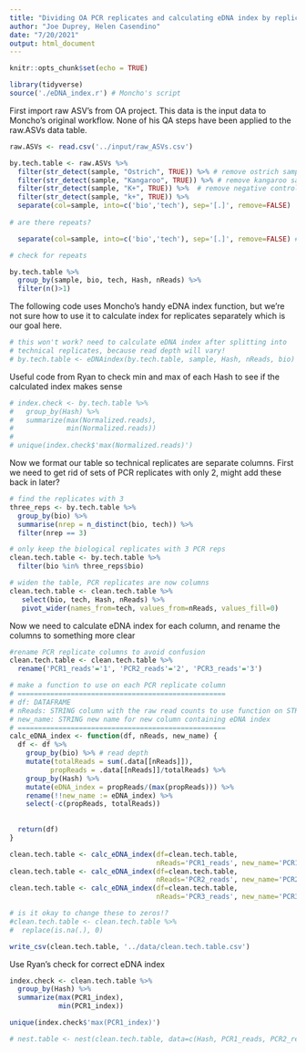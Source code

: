 ```yaml
---
title: "Dividing OA PCR replicates and calculating eDNA index by replicate"
author: "Joe Duprey, Helen Casendino"
date: "7/20/2021"
output: html_document
---
```


```r
knitr::opts_chunk$set(echo = TRUE)
```
```r
library(tidyverse)
source('./eDNA_index.r') # Moncho's script

```

First import raw ASV's from OA project. This data is the input data to Moncho's original workflow. None of his QA steps have been applied to the raw.ASVs data table. 

```r
raw.ASVs <- read.csv('../input/raw_ASVs.csv')

by.tech.table <- raw.ASVs %>%
  filter(str_detect(sample, "Ostrich", TRUE)) %>% # remove ostrich samples
  filter(str_detect(sample, "Kangaroo", TRUE)) %>% # remove kangaroo samples
  filter(str_detect(sample, "K+", TRUE)) %>%  # remove negative control (??) samples
  filter(str_detect(sample, "k+", TRUE)) %>% 
  separate(col=sample, into=c('bio','tech'), sep='[.]', remove=FALSE)
 
# are there repeats?

  separate(col=sample, into=c('bio','tech'), sep='[.]', remove=FALSE) # divide sample into technical and bio reps

# check for repeats 

by.tech.table %>%
  group_by(sample, bio, tech, Hash, nReads) %>%
  filter(n()>1)
```

The following code uses Moncho's handy eDNA index function, but we're not sure how to use it to calculate
index for replicates separately which is our goal here. 

```r
# this won't work? need to calculate eDNA index after splitting into 
# technical replicates, because read depth will vary! 
# by.tech.table <- eDNAindex(by.tech.table, sample, Hash, nReads, bio)

```

Useful code from Ryan to check min and max of each Hash to see if the calculated index makes sense 

```r
# index.check <- by.tech.table %>% 
#   group_by(Hash) %>% 
#   summarize(max(Normalized.reads),
#             min(Normalized.reads))
# 
# unique(index.check$'max(Normalized.reads)')
```

Now we format our table so technical replicates are separate columns. First we need to get rid of sets of PCR replicates with only 2, might add these back in later? 

```r
# find the replicates with 3 
three_reps <- by.tech.table %>%
  group_by(bio) %>%
  summarise(nrep = n_distinct(bio, tech)) %>%
  filter(nrep == 3)

# only keep the biological replicates with 3 PCR reps 
clean.tech.table <- by.tech.table %>%
  filter(bio %in% three_reps$bio)

# widen the table, PCR replicates are now columns 
clean.tech.table <- clean.tech.table %>%  
   select(bio, tech, Hash, nReads) %>%
   pivot_wider(names_from=tech, values_from=nReads, values_fill=0)

```

Now we need to calculate eDNA index for each column, and rename the columns to something more clear

```r
#rename PCR replicate columns to avoid confusion 
clean.tech.table <- clean.tech.table %>%
  rename('PCR1_reads'='1', 'PCR2_reads'='2', 'PCR3_reads'='3')

# make a function to use on each PCR replicate column 
# ===================================================
# df: DATAFRAME
# nReads: STRING column with the raw read counts to use function on STRING 
# new_name: STRING new name for new column containing eDNA index 
# ===================================================
calc_eDNA_index <- function(df, nReads, new_name) { 
  df <- df %>%
    group_by(bio) %>% # read depth
    mutate(totalReads = sum(.data[[nReads]]),
          propReads = .data[[nReads]]/totalReads) %>% 
    group_by(Hash) %>% 
    mutate(eDNA_index = propReads/(max(propReads))) %>%
    rename(!!new_name := eDNA_index) %>% 
    select(-c(propReads, totalReads))
    
  
  return(df)
} 

clean.tech.table <- calc_eDNA_index(df=clean.tech.table,
                                    nReads='PCR1_reads', new_name='PCR1_index')
clean.tech.table <- calc_eDNA_index(df=clean.tech.table,
                                    nReads='PCR2_reads', new_name='PCR2_index')
clean.tech.table <- calc_eDNA_index(df=clean.tech.table,
                                    nReads='PCR3_reads', new_name='PCR3_index')

# is it okay to change these to zeros!? 
#clean.tech.table <- clean.tech.table %>% 
#  replace(is.na(.), 0)

write_csv(clean.tech.table, '../data/clean.tech.table.csv')
```

Use Ryan's check for correct eDNA index 

```r
index.check <- clean.tech.table %>% 
  group_by(Hash) %>% 
  summarize(max(PCR1_index),
            min(PCR1_index))

unique(index.check$'max(PCR1_index)')
```
```r
# nest.table <- nest(clean.tech.table, data=c(Hash, PCR1_reads, PCR2_reads, PCR3_reads, PCR1_index, PCR2_index, PCR3_index))
```

